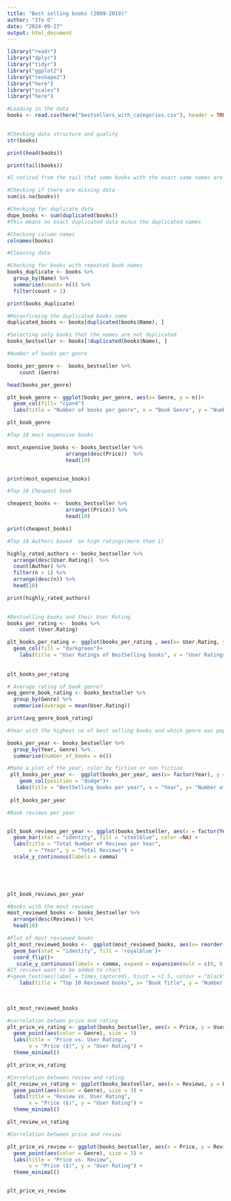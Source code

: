 ```yaml
---
title: "Best selling books (2009-2019)"
author: "Ife O"
date: "2024-09-27"
output: html_document
---
```


```r
library("readr")
library("dplyr")
library("tidyr")
library("ggplot2")
library("reshape2")
library("here")
library("scales")
library("here")
```

```r
#Loading in the data 
books <- read.csv(here("bestsellers_with_categories.csv"), header = TRUE)
                   
```

```r
#Checking data structure and quality
str(books)

print(head(books))

print(tail(books))

#I noticed from the tail that some books with the exact same names are released in different year. I will assume that they are duplicated values and select only books with unique names

#Checking if there are missing data 
sum(is.na(books))

#Checking for duplicate data
dupe_books <- sum(duplicated(books))
#This means no exact duplicated data minus the duplicated names

#Checking column names 
colnames(books)
```

```r
#Cleaning data 

#Checking for books with repeated book names
books_duplicate <- books %>%
  group_by(Name) %>%
  summarise(count= n()) %>%
  filter(count > 1)

print(books_duplicate)

#Reconfirming the duplicated books name
duplicated_books <- books[duplicated(books$Name), ]
```


```r
#Selecting only books that the names are not duplicated
books_bestseller <- books[!duplicated(books$Name), ]
```

```r
#Number of books per genre 

books_per_genre <-  books_bestseller %>%
    count (Genre)

head(books_per_genre)

plt_book_genre <- ggplot(books_per_genre, aes(x= Genre, y = n))+
  geom_col(fill= "cyan4")
  labs(title = "Number of books per genre", x = "Book Genre", y = "Number of books")

plt_book_genre
```
```r
#Top 10 most expensive books 

most_expensive_books <- books_bestseller %>%
                   arrange(desc(Price))  %>%
                   head(10)


print(most_expensive_books)
```

```r
#Top 10 Cheapest book 

cheapest_books <-  books_bestseller %>%
                   arrange((Price)) %>%
                   head(10)

print(cheapest_books)
```

```r
#Top 10 Authors based  on high ratings(more than 1) 

highly_rated_authors <- books_bestseller %>%
  arrange(desc(User.Rating))  %>%
  count(Author) %>%
  filter(n > 1) %>%
  arrange(desc(n)) %>%
  head(10)

print(highly_rated_authors)
  
```



```r
#Bestselling books and their User Rating 
books_per_rating <-  books %>%
    count (User.Rating)

plt_books_per_rating <- ggplot(books_per_rating , aes(x= User.Rating, y = n))+
  geom_col(fill = "darkgreen")+
    labs(title = "User Ratings of BestSelling books", x = "User Ratings", y= "Number of books")
    
    
plt_books_per_rating
```

```r
# Average rating of book genre?
avg_genre_book_rating <- books_bestseller %>%
  group_by(Genre) %>%
  summarise(average = mean(User.Rating))

print(avg_genre_book_rating)
```


```r
#Year with the highest no of best selling books and which genre was popular

books_per_year <- books_bestseller %>%
  group_by(Year, Genre) %>%
  summarise(number_of_books = n())

#Make a plot of the year, color by fiction or non fiction 
 plt_books_per_year <-  ggplot(books_per_year, aes(x= factor(Year), y = number_of_books, fill = Genre))+
    geom_col(position = "dodge")+
   labs(title = "BestSelling books per year", x = "Year", y= "Number of books")
 
 plt_books_per_year
```

```r
#Book reviews per year


plt_book_reviews_per_year <- ggplot(books_bestseller, aes(x = factor(Year), y = Reviews)) +
  geom_bar(stat = "identity", fill = "steelblue", color =NA) +
  labs(title = "Total Number of Reviews per Year",
       x = "Year", y = "Total Reviews") +
  scale_y_continuous(labels = comma) 
   
  



plt_book_reviews_per_year 
```



```r
#Books with the most reviews
most_reviewed_books <- books_bestseller %>%
  arrange(desc(Reviews)) %>%
  head(10)

#Plot of most reviewed books 
plt_most_reviewed_books <-  ggplot(most_reviewed_books, aes(x= reorder(Name, Reviews), y= Reviews))+
  geom_bar(stat = "identity", fill = 'royalblue')+
  coord_flip()+
   scale_y_continuous(labels = comma, expand = expansion(mult = c(0, 0.1)))+
#If reviews want to be added to chart
#+geom_text(aes(label = times_captured), hjust = +1.5, colour = "black")
    labs(title = "Top 10 Reviewed books", x= "Book Title", y = "Number of Reviews")
  
 

plt_most_reviewed_books
```








```r
#correlation betwen price and rating
plt_price_vs_rating <- ggplot(books_bestseller, aes(x = Price, y = User.Rating)) +
  geom_point(aes(color = Genre), size = 3) 
  labs(title = "Price vs. User Rating",
       x = "Price ($)", y = "User Rating") +
  theme_minimal()

plt_price_vs_rating
```

```r
#Correlation between review and rating
plt_review_vs_rating <- ggplot(books_bestseller, aes(x = Reviews, y = User.Rating)) +
  geom_point(aes(color = Genre), size = 3) +
  labs(title = "Review vs. User Rating",
       x = "Price ($)", y = "User Rating") +
  theme_minimal()

plt_review_vs_rating
```


```r
#Correlation between price and review 

plt_price_vs_review <- ggplot(books_bestseller, aes(x = Price, y = Reviews)) +
  geom_point(aes(color = Genre), size = 3) +
  labs(title = "Price vs. Review",
       x = "Price ($)", y = "User Rating") +
  theme_minimal()


plt_price_vs_review
```



